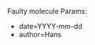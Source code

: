 <noinclude>
Faulty molecule
Params:
* date=YYYY-mm-dd
* author=Hans
</noinclude>
<includeonly>{{MissingItem
|date={{{date|}}}
|author={{{author|}}}
|text=A molecule on this page has a mistake in its structure or is missing a part. Please edit the structure or redraw a new molecule using the [[Help:ReplaceMolecule|replace molecule workflow]].
|type=molecules
|name=Faulty molecule
|icon=File:WikiTemplate_chemistry.png
}}</includeonly>